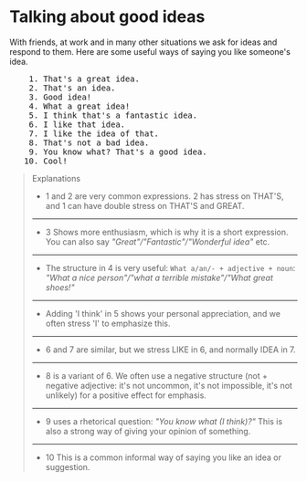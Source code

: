 # Talking about good ideas

With friends, at work and in many other situations we ask for ideas and respond to them. Here are some useful ways of saying you like someone's idea.

<pre className="text-xl font-semibold font-sans leading-3">
    1. That's a great idea.
    2. That's an idea.
    3. Good idea!
    4. What a great idea!
    5. I think that's a fantastic idea.
    6. I like that idea.
    7. I like the idea of that.
    8. That's not a bad idea.
    9. You know what? That's a good idea.
   10. Cool!
</pre>

> Explanations
>
> - 1 and 2 are very common expressions. 2 has stress on THAT'S, and 1 can have double stress on THAT'S and GREAT.
>
> ---
>
> - 3 Shows more enthusiasm, which is why it is a short expression. You can also say _"Great"/"Fantastic"/"Wonderful idea"_ etc.
>
> ---
>
> - The structure in 4 is very useful: `What a/an/- + adjective + noun`: _"What a nice person"/"what a terrible mistake"/"What great shoes!"_
>
> ---
>
> - Adding 'I think' in 5 shows your personal appreciation, and we often stress 'I' to emphasize this.
>
> ---
>
> - 6 and 7 are similar, but we stress LIKE in 6, and normally IDEA in 7.
>
> ---
>
> - 8 is a variant of 6. We often use a negative structure (not + negative adjective: it's not uncommon, it's not impossible, it's not unlikely) for a positive effect for emphasis.
>
> ---
>
> - 9 uses a rhetorical question: _"You know what (I think)?"_ This is also a strong way of giving your opinion of something.
>
> ---
>
> - 10 This is a common informal way of saying you like an idea or suggestion.
